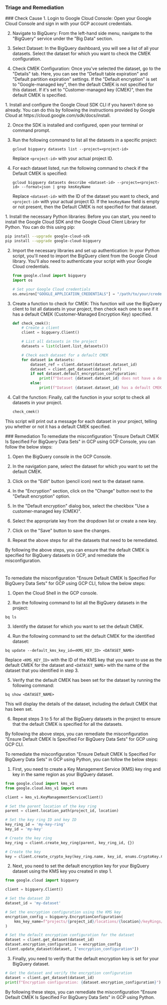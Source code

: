 
### Triage and Remediation
<Tabs>

<Tab title='Cause'>
### Check Cause
<AccordionGroup>
<Accordion title='Using Console' defaultOpen='true'>
1. Login to Google Cloud Console: Open your Google Cloud Console and sign in with your GCP account credentials.

2. Navigate to BigQuery: From the left-hand side menu, navigate to the "BigQuery" service under the "Big Data" section.

3. Select Dataset: In the BigQuery dashboard, you will see a list of all your datasets. Select the dataset for which you want to check the CMEK configuration.

4. Check CMEK Configuration: Once you've selected the dataset, go to the "Details" tab. Here, you can see the "Default table expiration" and "Default partition expiration" settings. If the "Default encryption" is set to "Google-managed key", then the default CMEK is not specified for this dataset. If it's set to "Customer-managed key (CMEK)", then the default CMEK is specified.
</Accordion>

<Accordion title='Using CLI'>
1. Install and configure the Google Cloud SDK CLI if you haven't done so already. You can do this by following the instructions provided by Google Cloud at https://cloud.google.com/sdk/docs/install.

2. Once the SDK is installed and configured, open your terminal or command prompt.

3. Run the following command to list all the datasets in a specific project:

   ```
   gcloud bigquery datasets list --project=<project-id>
   ```
   Replace `<project-id>` with your actual project ID.

4. For each dataset listed, run the following command to check if the Default CMEK is specified:

   ```
   gcloud bigquery datasets describe <dataset-id> --project=<project-id> --format=json | grep kmsKeyName
   ```
   Replace `<dataset-id>` with the ID of the dataset you want to check, and `<project-id>` with your actual project ID. If the `kmsKeyName` field is empty or not present, then the Default CMEK is not specified for that dataset.
</Accordion>

<Accordion title='Using Python'>
1. Install the necessary Python libraries: Before you can start, you need to install the Google Cloud SDK and the Google Cloud Client Library for Python. You can do this using pip:

   ```bash
   pip install --upgrade google-cloud-sdk
   pip install --upgrade google-cloud-bigquery
   ```

2. Import the necessary libraries and set up authentication: In your Python script, you'll need to import the BigQuery client from the Google Cloud library. You'll also need to authenticate your script with your Google Cloud credentials.

   ```python
   from google.cloud import bigquery
   import os

   # Set your Google Cloud credentials
   os.environ["GOOGLE_APPLICATION_CREDENTIALS"] = "/path/to/your/credentials.json"
   ```

3. Create a function to check for CMEK: This function will use the BigQuery client to list all datasets in your project, then check each one to see if it has a default CMEK (Customer-Managed Encryption Key) specified.

   ```python
   def check_cmek():
       # Create a client
       client = bigquery.Client()

       # List all datasets in the project
       datasets = list(client.list_datasets())

       # Check each dataset for a default CMEK
       for dataset in datasets:
           dataset_ref = client.dataset(dataset.dataset_id)
           dataset = client.get_dataset(dataset_ref)
           if not dataset.default_encryption_configuration:
               print(f"Dataset {dataset.dataset_id} does not have a default CMEK specified.")
           else:
               print(f"Dataset {dataset.dataset_id} has a default CMEK specified.")
   ```

4. Call the function: Finally, call the function in your script to check all datasets in your project.

   ```python
   check_cmek()
   ```

This script will print out a message for each dataset in your project, telling you whether or not it has a default CMEK specified.
</Accordion>

</AccordionGroup>
</Tab>
<Tab title='Remediation'>
### Remediation

<AccordionGroup>
<Accordion title='Using Console' defaultOpen='true'>
To remediate the misconfiguration "Ensure Default CMEK Is Specified For BigQuery Data Sets" in GCP using GCP Console, you can follow the below steps:

1. Open the BigQuery console in the GCP Console.

2. In the navigation pane, select the dataset for which you want to set the default CMEK.

3. Click on the "Edit" button (pencil icon) next to the dataset name.

4. In the "Encryption" section, click on the "Change" button next to the "Default encryption" option.

5. In the "Default encryption" dialog box, select the checkbox "Use a customer-managed key (CMEK)".

6. Select the appropriate key from the dropdown list or create a new key.

7. Click on the "Save" button to save the changes.

8. Repeat the above steps for all the datasets that need to be remediated.

By following the above steps, you can ensure that the default CMEK is specified for BigQuery datasets in GCP, and remediate the misconfiguration.

#
</Accordion>

<Accordion title='Using CLI'>
To remediate the misconfiguration "Ensure Default CMEK Is Specified For BigQuery Data Sets" for GCP using GCP CLI, follow the below steps:

1. Open the Cloud Shell in the GCP console.

2. Run the following command to list all the BigQuery datasets in the project:

```
bq ls
```

3. Identify the dataset for which you want to set the default CMEK.

4. Run the following command to set the default CMEK for the identified dataset:

```
bq update --default_kms_key_id=<KMS_KEY_ID> <DATASET_NAME>
```

Replace `<KMS_KEY_ID>` with the ID of the KMS key that you want to use as the default CMEK for the dataset and `<DATASET_NAME>` with the name of the dataset that you identified in step 3.

5. Verify that the default CMEK has been set for the dataset by running the following command:

```
bq show <DATASET_NAME>
```

This will display the details of the dataset, including the default CMEK that has been set.

6. Repeat steps 3 to 5 for all the BigQuery datasets in the project to ensure that the default CMEK is specified for all the datasets.

By following the above steps, you can remediate the misconfiguration "Ensure Default CMEK Is Specified For BigQuery Data Sets" for GCP using GCP CLI.
</Accordion>

<Accordion title='Using Python'>
To remediate the misconfiguration "Ensure Default CMEK Is Specified For BigQuery Data Sets" in GCP using Python, you can follow the below steps:

1. First, you need to create a Key Management Service (KMS) key ring and key in the same region as your BigQuery dataset.

```python
from google.cloud import kms_v1
from google.cloud.kms_v1 import enums

client = kms_v1.KeyManagementServiceClient()

# Set the parent location of the key ring
parent = client.location_path(project_id, location)

# Set the key ring ID and key ID
key_ring_id = 'my-key-ring'
key_id = 'my-key'

# Create the key ring
key_ring = client.create_key_ring(parent, key_ring_id, {})

# Create the key
key = client.create_crypto_key(key_ring.name, key_id, enums.CryptoKey.CryptoKeyPurpose.ENCRYPT_DECRYPT, {})
```

2. Next, you need to set the default encryption key for your BigQuery dataset using the KMS key you created in step 1.

```python
from google.cloud import bigquery

client = bigquery.Client()

# Set the dataset ID
dataset_id = 'my-dataset'

# Set the encryption configuration using the KMS key
encryption_config = bigquery.EncryptionConfiguration(
    kms_key_name=f"projects/{project_id}/locations/{location}/keyRings/{key_ring_id}/cryptoKeys/{key_id}"
)

# Set the default encryption configuration for the dataset
dataset = client.get_dataset(dataset_id)
dataset.encryption_configuration = encryption_config
client.update_dataset(dataset, ["encryption_configuration"])
```

3. Finally, you need to verify that the default encryption key is set for your BigQuery dataset.

```python
# Get the dataset and verify the encryption configuration
dataset = client.get_dataset(dataset_id)
print(f"Encryption configuration: {dataset.encryption_configuration}")
```

By following these steps, you can remediate the misconfiguration "Ensure Default CMEK Is Specified For BigQuery Data Sets" in GCP using Python.
</Accordion>

</AccordionGroup>
</Tab>
</Tabs>
